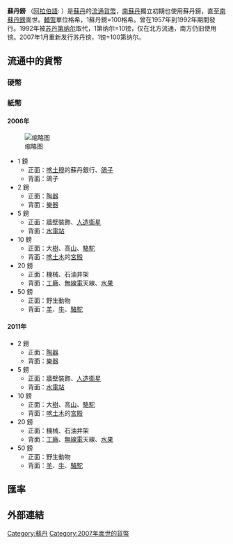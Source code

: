 '''蘇丹鎊''' （[[阿拉伯語|阿拉伯語]]: {{rtl-lang|ar|جنيه سوداني}} ）是[[蘇丹|蘇丹]]的[[流通貨幣|流通貨幣]]，[[南蘇丹|南蘇丹]]獨立初期也使用蘇丹鎊，直至[[南蘇丹鎊|南蘇丹鎊]]面世。[[輔幣|輔幣]]單位格希，1蘇丹鎊=100格希。曾在1957年到1992年期間發行。1992年被[[苏丹|苏丹]][[第纳尔|第纳尔]]取代，1第纳尔=10镑，仅在北方流通，南方仍旧使用镑。2007年1月重新发行苏丹镑，1镑=100第纳尔。
{{Infobox Currency 
|currency_name_in_local    = جنيه سوداني <small>{{ar icon}}</small>
|image_1                   = SUDAN.png
|image_title_1             = Current coins
|iso_code                  = SDG
|using_countries           = {{flag|Sudan}} 
|inflation_rate            = 16.9%
|inflation_source_date     = ''http://www.xe.com/currency/sdg-sudanese-pound'', 2016 est.
|subunit_ratio_1           = 1/100
|subunit_name_1            = [[qirsh|qirsh]] ([[piastre|piastre]])
|symbol                    = SD or {{lang|ar|ج.س}}
|symbol_subunit_1          =
|symbol_subunit_2          =
|used_coins                = 1, 5, 10, 20, 50 piasters, 1 pound<ref>[http://worldcoinnews.blogspot.com/2012/01/sudan-1-pound-2011.html Sudan 1 pound 2011] worldcoinnews.blogspot.com. Retrieved 2012-05-31.</ref>
|used_banknotes            = 2, 5, 10, 20, 50 pounds
|issuing_authority         = [[Central_Bank_of_Sudan|Central Bank of Sudan]]
|issuing_authority_website = [http://www.cbos.gov.sd www.cbos.gov.sd]
|iso_number=}}

==流通中的貨幣==
===硬幣===
===紙幣===
====2006年====
[[File:Sudanese_pound_banknote_set_2011.jpg|缩略图]]
*1 鎊
**正面：[[喀土穆|喀土穆]]的蘇丹銀行、[[鴿子|鴿子]]
**背面：鴿子
*2 鎊
**正面：[[陶器|陶器]]
**背面：[[樂器|樂器]]
*5 鎊
**正面：牆壁裝飾、[[人造衛星|人造衛星]]
**背面：[[水電站|水電站]]
*10 鎊
**正面：大[[樹|樹]]、高[[山|山]]、[[駱駝|駱駝]]
**背面：[[喀土木|喀土木]]的[[宮殿|宮殿]]
*20 鎊
**正面：機械、石油井架
**背面：[[工廠|工廠]]、[[無線電|無線電]]天線、[[水果|水果]]
*50 鎊
**正面：野生動物
**背面：[[羊|羊]]、[[牛|牛]]、[[駱駝|駱駝]]

====2011年====

*2 鎊
**正面：[[陶器|陶器]]
**背面：[[樂器|樂器]]
*5 鎊
**正面：牆壁裝飾、[[人造衛星|人造衛星]]
**背面：[[水電站|水電站]]
*10 鎊
**正面：大[[樹|樹]]、高[[山|山]]、[[駱駝|駱駝]]
**背面：[[喀土木|喀土木]]的[[宮殿|宮殿]]
*20 鎊
**正面：機械、石油井架
**背面：[[工廠|工廠]]、[[無線電|無線電]]天線、[[水果|水果]]
*50 鎊
**正面：野生動物
**背面：[[羊|羊]]、[[牛|牛]]、[[駱駝|駱駝]]
== 匯率 ==
{{Exchange Rate|SDG}}
== 外部連結 ==
{{Standard numismatics external links
|world_coin_gallery_1_url  = Sudan
|world_coin_gallery_1_name = Sudan
|banknote_world_1_url      = sudan
|banknote_world_1_name     = Sudan
|dollarization_1_url       = sd
|dollarization_1_name      = Sudan
|gfd_1_url                 = The_Sudan
|gfd_1_name                = The Sudan
|gfd_data_1_url            = 
|gfd_data_1_name           = 
|show_gfd_excel            = Y
}}

{{Currencies of Africa}}
{{镑}}

[[Category:蘇丹|Category:蘇丹]]
[[Category:2007年面世的貨幣|Category:2007年面世的貨幣]]